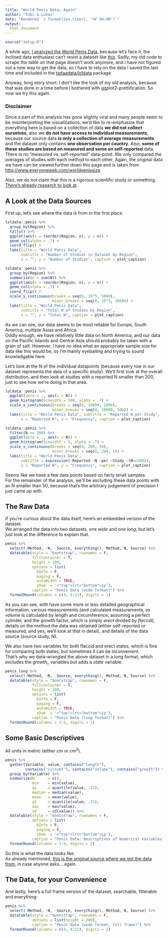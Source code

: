```yaml
---
title: "World Penis Data… Again"
author: "Tobi & Lukas"
date: "Rendered `r format(Sys.time(), '%F %H:%M')`"
output: 
  html_document
---
```


```r
source("setup.R")
```

A while ago, [I analyzed the World Penis Data](https://blog.jemu.name/post/2015/08/i-analyzed-some-world-penis-data---because-why-not/), because let's face it, the inclined data enthusiast can't resist a dataset like [this](http://www.everyoneweb.com/worldpenissize). Sadly, my old code to scrape the table on that page doesn't work anymore, and I have not figured out a new way to get the data, so I have to rely on the data I saved the last time and included in the [tadaadata/loldata](https://github.com/tadaadata/loldata) package.  

Anyway, long story short: I don't like the look of my old analysis, because that was done in a time before I bothered with ggplot2-prettification. So now we try this again.

### Disclaimer 

Since a part of this analysis has gone slightly viral and many people seem to be misinterpreting the visualizations, we'd like to re-emphasize that everything here is based on a collection of data **we did not collect ourselves**, also we **do not have access to individual measurements**, because our source data **is only a collection of average measurements** and the dataset only contains **one observation per country**. Also, **some of these studies are based on measured and some on self-reported** data. There is no "measured vs. self-reported" data-point. We only compared the averages of studies with each method to each other. Again, the original data we have can be viewed further down this page and is taken from <http://www.everyoneweb.com/worldpenissize>.  

Also, we do not claim that this is a rigorous scientific study or something. [There's already research to look at](http://onlinelibrary.wiley.com/doi/10.1111/bju.13010/full).

## A Look at the Data Sources

First up, let's see where the data is from in the first place.

```r
loldata::penis %>%
  group_by(Region) %>%
  tally() %>%
  ggplot(aes(x = reorder(Region, n), y = n)) +
  geom_col(alpha = .7) +
  coord_flip() +
  labs(title = "World Penis Data", 
       subtitle = "Number of Studies in Dataset by Region",
       x = "", y = "Number of Studies", caption = plot_caption)

loldata::penis %>%
  group_by(Region) %>%
  summarize(n = sum(N)) %>%
  ggplot(aes(x = reorder(Region, n), y = n)) +
  geom_col(alpha = .7) +
  coord_flip() +
  scale_y_continuous(breaks = seq(0, 10^5, 5000), 
                     minor_breaks = seq(0, 10^5, 1000)) +
  labs(title = "World Penis Data", 
       subtitle = "Total N of Studies by Region",
       x = "", y = "Total N", caption = plot_caption)
```

As we can see, our data seems to be most reliable for Europe, South America, multiple Asias and Africa.  
Oddly enough, we have relatively little data on North America, and our data on the Pacific Islands and Central Asia should probably be taken with a grain of salt. However, I have no idea what an appropriate sample size for data like this would be, so I'm mainly eyeballing and trying to sound knowledgable here.

Let's look at the N of the individual datapoints (because every row in our dataset represents the data of a specific study). 
We'll first look at the overall distribution, and then look at studies with a reported N smaller than 200, just to see how we're doing in that area.

```r
loldata::penis %>%
  ggplot(data = ., aes(x = N)) +
  geom_histogram(binwidth = 100, alpha = .7) +
  scale_x_continuous(breaks = seq(0, 20000, 1000),
                     minor_breaks = seq(0, 20000, 500)) +
  labs(title = "World Penis Data", subtitle = "Reported N per Study",
       x = "Reported N", y = "Frequency", caption = plot_caption)

loldata::penis %>%
  filter(N <= 200) %>%
  ggplot(data = ., aes(x = N)) +
  geom_histogram(binwidth = 5, alpha = .7) +
  scale_x_continuous(breaks = seq(0, 200, 10),
                     minor_breaks = seq(0, 200, 5)) +
  labs(title = "World Penis Data", 
       subtitle = expression(~Reported ~N ~per ~Study ~(N<=200)),
       x = "Reported N", y = "Frequency", caption = plot_caption)
```


Seems like we have a few data points based on fairly small samples.  
For the remainder of the analysis, we'll be excluding these data points with an N smaller than 50, because that's the arbitrary judgement of precision I just came up with.

## The Raw Data

If you're curious about the data itself, here's an embedded version of the dataset.  
We arranged the data into two datasets, one *wide* and one *long*, but let's just look at the difference to explain that.

```r
penis %>%
  select(-Method, -N, -Source, everything(), Method, N, Source) %>%
  datatable(style = "bootstrap", rownames = F, 
            fillContainer = T, 
            height = 100,
            options = list(
              bInfo = F,
              paging = F,
              autoWidth = TRUE,
              sDom  = '<"top">lrt<"bottom">ip'), 
            caption = "Penis Data (wide format)") %>%
  formatRound(columns = c(4, 6:11), digits = 1)
```

As you can see, with have some more or less detailed geographical information, various measurements (and calculated measurements, as *volume* is calculated by length and circumference, assuming a perfect cylinder, and the growth factor, which is simply *erect* divided by *flaccid*), details on the *method* the data was obtained (either self-reported or measured, and yes, we'll look at that in detail), and details of the data source (source study, N).  

We also have two variables for both flaccid and erect states, which is fine for comparing both states, but sometimes it can be inconvenient.  
That's why we data-wrangled the above dataset in a long format, which excludes the *growth_* variables but adds a *state* variable:

```r
penis_long %>%
  select(-Method, -N, -Source, everything(), Method, N, Source) %>%
  datatable(style = "bootstrap", rownames = F, 
            fillContainer = T, 
            height = 100,
            options = list(
              bInfo = F,
              paging = F,
              autoWidth = TRUE,
              sDom  = '<"top">lrt<"bottom">ip'), 
            caption = "Penis Data (long format)") %>%
  formatRound(columns = 3:5, digits = 1)
```

## Some Basic Descriptives

All units in metric (either $cm$ or $cm^3$).

```r
penis %>% 
  gather(Variable, value, contains("length"), 
         contains("circumf"), contains("volume"), contains("growth")) %>%
  group_by(Variable) %>%
  summarize(N      = n(),
            min    = min(value),
            q1     = quantile(value, .25),
            median = median(value),
            mean   = mean(value),
            q3     = quantile(value, .75),
            max    = max(value),
            sd     = sd(value)) %>%
  datatable(style = "bootstrap", rownames = F, 
            options = list(
              bInfo = F,
              paging = F,
              sDom  = '<"top">lrt<"bottom">ip'), 
            caption = "Penis Data: Descriptives of Numerical Variables") %>%
  formatRound(columns = 3:9, digits = 2)
```


So this is what the data looks like.  
As already mentioned, [this is the original source where we got the data from](http://www.everyoneweb.com/worldpenissize), in case anyone asks… again.

## The Data, for your Convenience

And lastly, here's a full frame version of the dataset, searchable, filterable and everything:

```r
penis %>%
  select(-Method, -N, -Source, everything(), Method, N, Source) %>%
  datatable(style = "bootstrap", rownames = F, 
            options = list(height = 200),
            caption = "Penis Data (wide format, full frame)") %>%
  formatRound(columns = c(4, 6:11), digits = 2)
```

